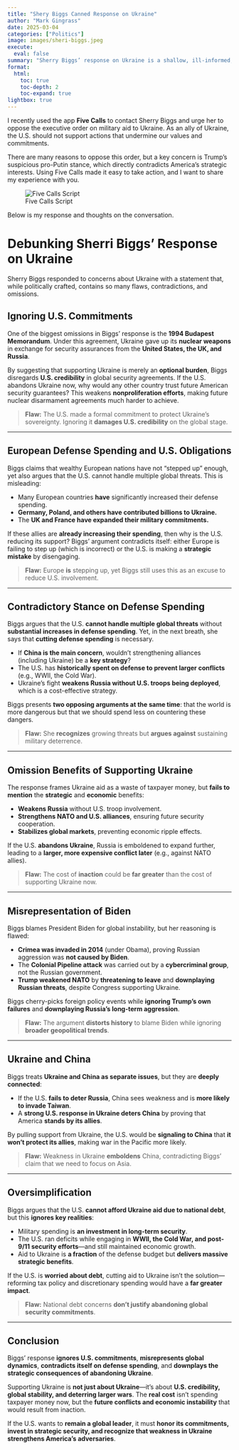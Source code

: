 ```yaml
---
title: "Shery Biggs Canned Response on Ukraine"
author: "Mark Gingrass"
date: 2025-03-04
categories: ["Politics"]
image: images/sheri-biggs.jpeg
execute:
  eval: false
summary: "Sherry Biggs’ response on Ukraine is a shallow, ill-informed, and reckless misrepresentation of U.S. foreign policy. Despite sitting on the House Foreign Affairs Committee’s East Asia and Pacific Subcommittee, she fails to grasp basic geopolitical realities. She completely ignores the 1994 Budapest Memorandum, where the U.S. promised to support Ukraine’s sovereignty in exchange for nuclear disarmament—making her argument not just misleading, but historically illiterate."
format:
  html:
    toc: true
    toc-depth: 2
    toc-expand: true
lightbox: true
---
```


I recently used the app **Five Calls** to contact Sherry Biggs and urge her to oppose the executive order on military aid to Ukraine. As an ally of Ukraine, the U.S. should not support actions that undermine our values and commitments.  

There are many reasons to oppose this order, but a key concern is Trump’s suspicious pro-Putin stance, which directly contradicts America’s strategic interests. Using Five Calls made it easy to take action, and I want to share my experience with you.  

![Five Calls Script](images/5calls.jpeg)  

Below is my response and thoughts on the conversation.

# Debunking Sherri Biggs’ Response on Ukraine

Sherry Biggs  responded to concerns about Ukraine with a statement that, while politically crafted, contains so many flaws, contradictions, and omissions.

## Ignoring U.S. Commitments

One of the biggest omissions in Biggs’ response is the **1994 Budapest Memorandum**. Under this agreement, Ukraine gave up its **nuclear weapons** in exchange for security assurances from the **United States, the UK, and Russia**.

By suggesting that supporting Ukraine is merely an **optional burden**, Biggs disregards **U.S. credibility** in global security agreements. If the U.S. abandons Ukraine now, why would any other country trust future American security guarantees? This weakens **nonproliferation efforts**, making future nuclear disarmament agreements much harder to achieve.

> **Flaw:** The U.S. made a formal commitment to protect Ukraine’s sovereignty. Ignoring it **damages U.S. credibility** on the global stage.

------------------------------------------------------------------------

## European Defense Spending and U.S. Obligations

Biggs claims that wealthy European nations have not "stepped up" enough, yet also argues that the U.S. cannot handle multiple global threats. This is misleading:

-   Many European countries **have** significantly increased their defense spending.\
-   **Germany, Poland, and others have contributed billions to Ukraine.**\
-   The **UK and France have expanded their military commitments.**

If these allies are **already increasing their spending**, then why is the U.S. reducing its support? Biggs’ argument contradicts itself: either Europe is failing to step up (which is incorrect) or the U.S. is making a **strategic mistake** by disengaging.

> **Flaw:** Europe **is** stepping up, yet Biggs still uses this as an excuse to reduce U.S. involvement.

------------------------------------------------------------------------

## Contradictory Stance on Defense Spending

Biggs argues that the U.S. **cannot handle multiple global threats** without **substantial increases in defense spending**. Yet, in the next breath, she says that **cutting defense spending** is necessary.

-   If **China is the main concern**, wouldn’t strengthening alliances (including Ukraine) be a **key strategy**?\
-   The U.S. has **historically spent on defense to prevent larger conflicts** (e.g., WWII, the Cold War).\
-   Ukraine’s fight **weakens Russia without U.S. troops being deployed**, which is a cost-effective strategy.

Biggs presents **two opposing arguments at the same time**: that the world is more dangerous but that we should spend less on countering these dangers.

> **Flaw:** She **recognizes** growing threats but **argues against** sustaining military deterrence.

------------------------------------------------------------------------

## Omission Benefits of Supporting Ukraine

The response frames Ukraine aid as a waste of taxpayer money, but **fails to mention** the **strategic** and **economic** benefits:

-   **Weakens Russia** without U.S. troop involvement.\
-   **Strengthens NATO and U.S. alliances**, ensuring future security cooperation.\
-   **Stabilizes global markets**, preventing economic ripple effects.

If the U.S. **abandons Ukraine**, Russia is emboldened to expand further, leading to a **larger, more expensive conflict later** (e.g., against NATO allies).

> **Flaw:** The cost of **inaction** could be **far greater** than the cost of supporting Ukraine now.

------------------------------------------------------------------------

## Misrepresentation of Biden

Biggs blames President Biden for global instability, but her reasoning is flawed:

-   **Crimea was invaded in 2014** (under Obama), proving Russian aggression was **not caused by Biden**.\
-   The **Colonial Pipeline attack** was carried out by a **cybercriminal group**, not the Russian government.\
-   **Trump weakened NATO** by **threatening to leave** and **downplaying Russian threats**, despite Congress supporting Ukraine.

Biggs cherry-picks foreign policy events while **ignoring Trump’s own failures** and **downplaying Russia’s long-term aggression**.

> **Flaw:** The argument **distorts history** to blame Biden while ignoring **broader geopolitical trends**.

------------------------------------------------------------------------

## Ukraine and China

Biggs treats **Ukraine and China as separate issues**, but they are **deeply connected**:

-   If the U.S. **fails to deter Russia**, China sees weakness and is **more likely to invade Taiwan**.\
-   A **strong U.S. response in Ukraine deters China** by proving that America **stands by its allies**.

By pulling support from Ukraine, the U.S. would be **signaling to China** that **it won’t protect its allies**, making war in the Pacific more likely.

> **Flaw:** Weakness in Ukraine **emboldens** China, contradicting Biggs’ claim that we need to focus on Asia.

------------------------------------------------------------------------

## Oversimplification

Biggs argues that the U.S. **cannot afford Ukraine aid due to national debt**, but this **ignores key realities**:

-   Military spending is **an investment in long-term security**.\
-   The U.S. ran deficits while engaging in **WWII, the Cold War, and post-9/11 security efforts**—and still maintained economic growth.\
-   Aid to Ukraine is **a fraction** of the defense budget but **delivers massive strategic benefits**.

If the U.S. is **worried about debt**, cutting aid to Ukraine isn’t the solution—reforming tax policy and discretionary spending would have a **far greater impact**.

> **Flaw:** National debt concerns **don’t justify abandoning global security commitments**.

------------------------------------------------------------------------

## Conclusion

Biggs’ response **ignores U.S. commitments**, **misrepresents global dynamics**, **contradicts itself on defense spending**, and **downplays the strategic consequences of abandoning Ukraine**.

Supporting Ukraine is **not just about Ukraine**—it’s about **U.S. credibility, global stability, and deterring larger wars**. The **real cost** isn’t spending taxpayer money now, but the **future conflicts and economic instability** that would result from inaction.

If the U.S. wants to **remain a global leader**, it must **honor its commitments, invest in strategic security, and recognize that weakness in Ukraine strengthens America’s adversaries**.
